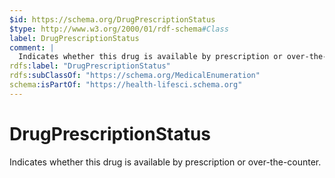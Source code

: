 ```yaml
---
$id: https://schema.org/DrugPrescriptionStatus
$type: http://www.w3.org/2000/01/rdf-schema#Class
label: DrugPrescriptionStatus
comment: |
  Indicates whether this drug is available by prescription or over-the-counter.
rdfs:label: "DrugPrescriptionStatus"
rdfs:subClassOf: "https://schema.org/MedicalEnumeration"
schema:isPartOf: "https://health-lifesci.schema.org"
---
```


# DrugPrescriptionStatus

Indicates whether this drug is available by prescription or over-the-counter.

